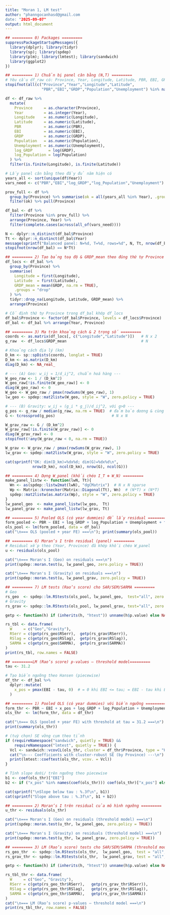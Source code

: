 ```yaml
---
title: "Moran 1, LM test"
author: "phanngocanhasd@gmail.com
date: "2025-09-07"
output: html_document
---
```


```r
## ========= 0) Packages =========
suppressPackageStartupMessages({
  library(dplyr); library(tidyr)
  library(sp); library(spdep)
  library(plm); library(lmtest); library(sandwich)
  library(ggplot2)
})

## ========= 1) Chuẩn bị panel cân bằng (N,T) =========
# Yêu cầu df_raw có: Province, Year, Longitude, Latitude, PBR, EBI, GRDP, Population, Unemployment
stopifnot(all(c("Province","Year","Longitude","Latitude",
                "PBR","EBI","GRDP","Population","Unemployment") %in% names(df_raw)))

df <- df_raw %>%
  mutate(
    Province     = as.character(Province),
    Year         = as.integer(Year),
    Longitude    = as.numeric(Longitude),
    Latitude     = as.numeric(Latitude),
    PBR          = as.numeric(PBR),
    EBI          = as.numeric(EBI),
    GRDP         = as.numeric(GRDP),
    Population   = as.numeric(Population),
    Unemployment = as.numeric(Unemployment),
    log_GRDP       = log(GRDP),
    log_Population = log(Population)
  ) %>%
  filter(is.finite(Longitude), is.finite(Latitude))

# Lấy panel cân bằng theo đầy đủ năm hiện có
years_all <- sort(unique(df$Year))
vars_need <- c("PBR","EBI","log_GRDP","log_Population","Unemployment")

prov_full <- df %>%
  group_by(Province) %>% summarise(ok = all(years_all %in% Year), .groups="drop") %>%
  filter(ok) %>% pull(Province)

df_bal <- df %>%
  filter(Province %in% prov_full) %>%
  arrange(Province, Year) %>%
  filter(complete.cases(across(all_of(vars_need))))

N <- dplyr::n_distinct(df_bal$Province)
Tt <- dplyr::n_distinct(df_bal$Year)
message(sprintf("Balanced panel: N=%d, T=%d, rows=%d", N, Tt, nrow(df_bal)))
stopifnot(nrow(df_bal) == N*Tt)

## ========= 2) Tạo bảng toạ độ & GRDP_mean theo đúng thứ tự Province =========
df_locs <- df_bal %>%
  group_by(Province) %>%
  summarise(
    Longitude = first(Longitude),
    Latitude  = first(Latitude),
    GRDP_mean = mean(GRDP, na.rm = TRUE),
    .groups = "drop"
  ) %>%
  tidyr::drop_na(Longitude, Latitude, GRDP_mean) %>%
  arrange(Province)

# Cố định thứ tự Province trong df_bal khớp df_locs
df_bal$Province <- factor(df_bal$Province, levels = df_locs$Province)
df_bal <- df_bal %>% arrange(Year, Province)

## ========= 3) Ma trận khoảng cách & 2 trọng số =========
coords <- as.matrix(df_locs[, c("Longitude","Latitude")])   # N x 2
g_raw  <- df_locs$GRDP_mean                                 # N

# Khoảng cách địa lý (km)
D_km <- sp::spDists(coords, longlat = TRUE)
D_km <- as.matrix(D_km)
diag(D_km) <- NA_real_

# --- (A) Geo: w_ij ∝ 1/d_ij^2, chuẩn hoá hàng ---
W_geo_raw <- 1 / (D_km^2)
W_geo_raw[!is.finite(W_geo_raw)] <- 0
diag(W_geo_raw) <- 0
W_geo <- W_geo_raw / pmax(rowSums(W_geo_raw), 1)
lw_geo <- spdep::mat2listw(W_geo, style = "W", zero.policy = TRUE)

# --- (B) Gravity: w_ij ∝ (g_i * g_j)/d_ij^2, với g>0 ---
g_pos <- g_raw / median(g_raw, na.rm = TRUE)  # đảm bảo dương & cùng thang
G <- tcrossprod(g_pos)                         # N x N

W_grav_raw <- G / (D_km^2)
W_grav_raw[!is.finite(W_grav_raw)] <- 0
diag(W_grav_raw) <- 0
stopifnot(!any(W_grav_raw < 0, na.rm = TRUE))

W_grav <- W_grav_raw / pmax(rowSums(W_grav_raw), 1)
lw_grav <- spdep::mat2listw(W_grav, style = "W", zero.policy = TRUE)

cat(sprintf("OK: dim(D_km)=%dx%d; dim(G)=%dx%d\n",
            nrow(D_km), ncol(D_km), nrow(G), ncol(G)))

## ========= 4) Dựng W_panel (khối chéo I_T ⊗ W_N) =========
make_panel_listw <- function(lwN, Tt){
  Wn <- as(spdep::listw2mat(lwN), "dgCMatrix")  # N x N sparse
  Wp <- Matrix::kronecker(Matrix::Diagonal(Tt), Wn)  # (N*T) x (N*T)
  spdep::mat2listw(as.matrix(Wp), style = "W", zero.policy = TRUE)
}
lw_panel_geo  <- make_panel_listw(lw_geo,  Tt)
lw_panel_grav <- make_panel_listw(lw_grav, Tt)

## ========= 5) Pooled OLS (có year dummies) để lấy residual =========
form_pooled <- PBR ~ EBI + log_GRDP + log_Population + Unemployment + factor(Year)
ols_pool <- lm(form_pooled, data = df_bal)
cat("\n=== OLS (pooled + year FE) ===\n"); print(summary(ols_pool))

## ========= 6) Moran’s I trên residual (panel) =========
# Residual xếp theo (Year, Province) đã khớp khối chéo W_panel
u <- residuals(ols_pool)

cat("\n=== Moran's I (Geo) on residuals ===\n")
print(spdep::moran.test(u, lw_panel_geo, zero.policy = TRUE))

cat("\n=== Moran's I (Gravity) on residuals ===\n")
print(spdep::moran.test(u, lw_panel_grav, zero.policy = TRUE))

## ========= 7) LM tests (Rao’s score) cho SAR/SEM/SARMA =========
# Geo
rs_geo  <- spdep::lm.RStests(ols_pool, lw_panel_geo,  test="all", zero.policy=TRUE)
# Gravity
rs_grav <- spdep::lm.RStests(ols_pool, lw_panel_grav, test="all", zero.policy=TRUE)

getp <- function(h) if (inherits(h, "htest")) unname(h$p.value) else NA_real_

rs_tbl <- data.frame(
  W     = c("Geo","Gravity"),
  RSerr = c(getp(rs_geo$RSerr),  getp(rs_grav$RSerr)),
  RSlag = c(getp(rs_geo$RSlag),  getp(rs_grav$RSlag)),
  SARMA = c(getp(rs_geo$SARMA),  getp(rs_grav$SARMA))
)
print(rs_tbl, row.names = FALSE)

```
```r
## =========LM (Rao’s score) p-values — threshold model=========
tau <- 31.2

# Tạo biến ngưỡng theo Hansen (piecewise)
df_thr <- df_bal %>%
  dplyr::mutate(
    x_pos = pmax(EBI - tau, 0)  # = 0 khi EBI <= tau; = EBI - tau khi EBI > tau
  )

## ========= 1) Pooled OLS (có year dummies) với biến ngưỡng =========
form_thr <- PBR ~ EBI + x_pos + log_GRDP + log_Population + Unemployment + factor(Year)
ols_thr  <- lm(form_thr, data = df_thr)

cat("\n=== OLS (pooled + year FE) with threshold at tau = 31.2 ===\n")
print(summary(ols_thr))

# (tuỳ chọn) SE vững cụm theo tỉnh
if (requireNamespace("sandwich", quietly = TRUE) &&
    requireNamespace("lmtest", quietly = TRUE)) {
  Vcl <- sandwich::vcovCL(ols_thr, cluster = df_thr$Province, type = "HC1")
  cat("\n--- Coefficients with cluster-robust SE (by Province) ---\n")
  print(lmtest::coeftest(ols_thr, vcov. = Vcl))
}

# Tính slope dưới/ trên ngưỡng theo piecewise
b1 <- coef(ols_thr)["EBI"]
b2 <- if ("x_pos" %in% names(coef(ols_thr))) coef(ols_thr)["x_pos"] else NA_real_

cat(sprintf("\nSlope below tau : %.3f\n", b1))
cat(sprintf("Slope above tau : %.3f\n", b1 + b2))

## ========= 2) Moran’s I trên residual của mô hình ngưỡng =========
u_thr <- residuals(ols_thr)

cat("\n=== Moran's I (Geo) on residuals (threshold model) ===\n")
print(spdep::moran.test(u_thr, lw_panel_geo, zero.policy = TRUE))

cat("\n=== Moran's I (Gravity) on residuals (threshold model) ===\n")
print(spdep::moran.test(u_thr, lw_panel_grav, zero.policy = TRUE))

## ========= 3) LM (Rao’s score) tests cho SAR/SEM/SARMA (threshold model) =========
rs_geo_thr  <- spdep::lm.RStests(ols_thr,  lw_panel_geo,  test = "all", zero.policy = TRUE)
rs_grav_thr <- spdep::lm.RStests(ols_thr,  lw_panel_grav, test = "all", zero.policy = TRUE)

getp <- function(h) if (inherits(h, "htest")) unname(h$p.value) else NA_real_

rs_tbl_thr <- data.frame(
  W     = c("Geo", "Gravity"),
  RSerr = c(getp(rs_geo_thr$RSerr),   getp(rs_grav_thr$RSerr)),
  RSlag = c(getp(rs_geo_thr$RSlag),   getp(rs_grav_thr$RSlag)),
  SARMA = c(getp(rs_geo_thr$SARMA),   getp(rs_grav_thr$SARMA))
)
cat("\n=== LM (Rao’s score) p-values — threshold model ===\n")
print(rs_tbl_thr, row.names = FALSE)
```

